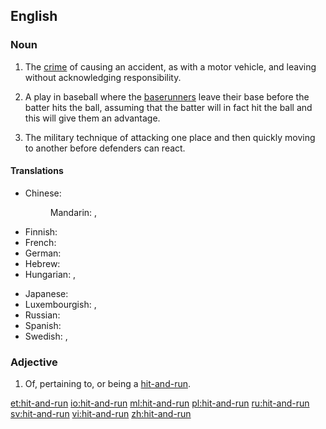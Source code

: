 ==English==

===Noun===
{{en-noun}}
{{wikipedia}}

# {{context|legal|lang=en}} The [[crime]] of causing an accident, as with a motor vehicle, and leaving without acknowledging responsibility.
# {{context|baseball|lang=en}} A play in baseball where the [[baserunner]]s leave their base before the batter hits the ball, assuming that the batter will in fact hit the ball and this will give them an advantage.
# {{context|military|lang=en}} The military technique of attacking one place and then quickly moving to another before defenders can react.

====Translations====
{{trans-top|the crime of causing an accident and leaving}}
* Chinese: 
*: Mandarin: {{t|cmn|肇事逃逸|tr=zhàoshì táoyì|sc=Hani}}, {{t|cmn|撞人逃逸|tr=zhuàngrén táoyì|sc=Hani}}
* Finnish: {{t|fi|liikennepako}}
* French: {{t+|fr|délit de fuite|m}}
* German: {{t+|de|Fahrerflucht|f}}
* Hebrew: {{t|he|פגע וברח|tr=pagá uvarákh}}
* Hungarian: {{t+|hu|cserbenhagyásos gázolás}}, {{t+|hu|cserbenhagyás}}
{{trans-mid}}
* Japanese: {{t|ja|ひき逃げ|tr=ひきにげ, hikinige|sc=Jpan}}
* Luxembourgish: {{t|lb|Chauffersflucht|f}}, {{t|lb|Fuererflucht|f}}
* Russian: {{t|ru|бе́гство води́теля с ме́ста доро́жного происше́ствия|n|tr=bégstvo vodítelja s mésta doróžnovo proisšéstvija|sc=Cyrl}}
* Spanish: {{t|es|delito de fuga|f}}
* Swedish: {{t+|sv|smitning|c}}, {{t|sv|smitningsolycka|c}}
{{trans-bottom}}

===Adjective===
{{en-adj|-}}

# Of, pertaining to, or being a [[#Noun|hit-and-run]].

[[et:hit-and-run]]
[[io:hit-and-run]]
[[ml:hit-and-run]]
[[pl:hit-and-run]]
[[ru:hit-and-run]]
[[sv:hit-and-run]]
[[vi:hit-and-run]]
[[zh:hit-and-run]]